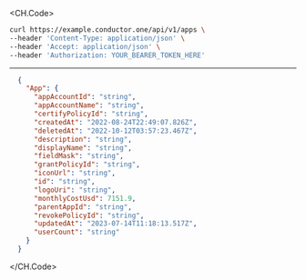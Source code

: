 
<CH.Code>
```bash Example Request
curl https://example.conductor.one/api/v1/apps \
--header 'Content-Type: application/json' \
--header 'Accept: application/json' \
--header 'Authorization: YOUR_BEARER_TOKEN_HERE'
```
---

```json Example Response
  {
    "App": {
      "appAccountId": "string",
      "appAccountName": "string",
      "certifyPolicyId": "string",
      "createdAt": "2022-08-24T22:49:07.826Z",
      "deletedAt": "2022-10-12T03:57:23.467Z",
      "description": "string",
      "displayName": "string",
      "fieldMask": "string",
      "grantPolicyId": "string",
      "iconUrl": "string",
      "id": "string",
      "logoUri": "string",
      "monthlyCostUsd": 7151.9,
      "parentAppId": "string",
      "revokePolicyId": "string",
      "updatedAt": "2023-07-14T11:18:13.517Z",
      "userCount": "string"
    }
  }
```
</CH.Code>

